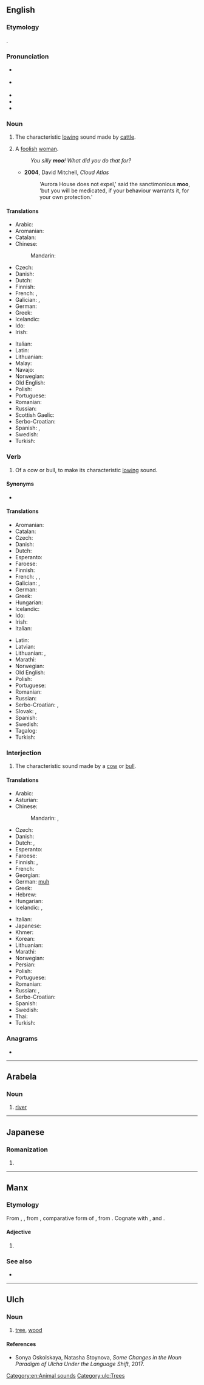 {{also|Moo|MOO|moʻo|Moʻo|mo'o|móó|möö}}
==English==

===Etymology===
{{onomatopoeic|en}}.

===Pronunciation===
{{examples-right|examples={{audio|en|Mudchute cow 1.ogg|the sound of a cow's "moo"}}}}
* {{a|UK}} {{IPA|en|/muː/}}
* {{a|US}} {{IPA|en|/mu/}}
* {{audio|en|en-us-moo.ogg|Audio (US)}}
* {{rhymes|en|uː}}
* {{homophones|en|mu}}

===Noun===
{{en-noun}}

# {{lb|en|onomatopoeia}} The characteristic [[low]]ing sound made by [[cattle]].
# {{lb|en|UK|slang|mildly|_|derogatory}} A [[foolish]] [[woman]].
#: ''You silly '''moo'''! What did you do that for?''
#* '''2004''', David Mitchell, ''Cloud Atlas''
#*: 'Aurora House does not expel,' said the sanctimonious '''moo''', 'but you will be medicated, if your behaviour warrants it, for your own protection.'

====Translations====
{{trans-top|characteristic sound made by a cow or bull}}
* Arabic: {{t|ar|جِوَار|m}}
* Aromanian: {{t|rup|mudzit|n}}
* Catalan: {{t+|ca|mugit|m}}
* Chinese:
*: Mandarin: {{t+|cmn|哞|tr=mōu|sc=Hani}}
* Czech: {{t|cs|bučení|n}}
* Danish: {{t+|da|muh}}
* Dutch: {{t+|nl|boe}}
* Finnish: {{t+|fi|ammunta}}
* French: {{t+|fr|meuglement|m}}, {{t+|fr|beuglement|m}}
* Galician: {{t|gl|bruio|m}}, {{t|gl|brúo|m}}
* German: {{t|de|Muh|n}}
* Greek: {{t+|el|μουγκανητό|n}}
* Icelandic: {{t|is|baul|n}}
* Ido: {{t+|io|bramo}}
* Irish: {{t|ga|géim|f}}
{{trans-mid}}
* Italian: {{t+|it|muggito|m}}
* Latin: {{t|la|mugitus}}
* Lithuanian: {{t|lt|mūkimas|m}}
* Malay: {{t|ms|tenguh}}
* Navajo: {{t|nv|muu}}
* Norwegian: {{t|no|raut|n}}
* Old English: {{t|ang|ġehlōw|n}}
* Polish: {{t+|pl|muczenie|n}}
* Portuguese: {{t+|pt|mugido}}
* Romanian: {{t+|ro|muget|n}}
* Russian: {{t+|ru|мыча́ние|n}}
* Scottish Gaelic: {{t|gd|mò}}
* Serbo-Croatian: {{t|sh|мукање|n|tr=mukanje|sc=Cyrl}}
* Spanish: {{t+|es|mugido}}, {{t+|es|mu|m}}
* Swedish: {{t+|sv|mu|n}}
* Turkish: {{t|tr|mö}}
{{trans-bottom}}

===Verb===
{{en-verb}}

# {{lb|en|intransitive}} Of a cow or bull, to make its characteristic [[low#Etymology 2|lowing]] sound.

====Synonyms====
* {{l|en|low}}

====Translations====
{{trans-top|to make a lowing sound}}
* Aromanian: {{t|rup|mudzescu}}
* Catalan: {{t+|ca|mugir}}
* Czech: {{t|cs|bučet}}
* Danish: {{t|da|brøle}}
* Dutch: {{t+|nl|loeien}}
* Esperanto: {{t+|eo|muĝi}}
* Faroese: {{t|fo|belja}}
* Finnish: {{t+|fi|ammua}}
* French: {{t+|fr|meugler}}, {{t+|fr|beugler}}, {{t+|fr|mugir}}
* Galician: {{t+|gl|bruar}}, {{t+|gl|muar}}
* German: {{t+|de|muhen}}
* Greek: {{t+|el|μουγκανίζω}}
* Hungarian: {{t|hu|múzik}}
* Icelandic: {{t|is|baula}}
* Ido: {{t+|io|bramar}}
* Irish: {{t|ga|géim}}
* Italian: {{t+|it|muggire}}
{{trans-mid}}
* Latin: {{t|la|mūgiō}}
* Latvian: {{t|lv|maut}}
* Lithuanian: {{t|lt|mūkti|f}}, {{t|lt|mykti}}
* Marathi: {{t|mr|हंबरण|tr=humbarna|sc=Deva}}
* Norwegian: {{t+|no|raute}}
* Old English: {{t|ang|hlōwan}}
* Polish: {{t+|pl|muczeć}}
* Portuguese: {{t+|pt|mugir}}
* Romanian: {{t+|ro|mugi}}
* Russian: {{t+|ru|мыча́ть}}
* Serbo-Croatian: {{t|sh|мукати|sc=Cyrl}}, {{t+|sh|mukati}}
* Slovak: {{t|sk|mučať}}, {{t|sk|bučeť}}
* Spanish: {{t+|es|mugir}}
* Swedish: {{t+|sv|råma}}
* Tagalog: {{t|tl|umunga}}
* Turkish: {{t|tr|mölemek}}
{{trans-bottom}}

===Interjection===
{{en-interj}}

# The characteristic sound made by a [[cow]] or [[bull]].

====Translations====
{{trans-top|sound made by a cow or bull}}
* Arabic: {{t|ar|مُو}}
* Asturian: {{t|ast|mu}}
* Chinese:
*: Mandarin: {{t+|cmn|哞|tr=mōu|sc=Hani}}, {{t|cmn|哞哞|tr=mōumōu jiào|alt=哞哞叫|sc=Hani}}
* Czech: {{t+|cs|bú}}
* Danish: {{t+|da|muh}}
* Dutch: {{t+|nl|boe}}, {{t+|nl|moe}}
* Esperanto: {{t+|eo|mu}}
* Faroese: {{t|fo|mø}}
* Finnish: {{t+|fi|muu}}, {{t+|fi|ammuu}}
* French: {{t+|fr|meuh}}
* Georgian: {{t-needed|ka}}
* German: [[muh]]
* Greek: {{t+|el|μου}} {{qualifier|usually with a prolonged ου}}
* Hebrew: {{t+|he|מו|m|sc=Hebr}}
* Hungarian: {{t|hu|mú}}
* Icelandic: {{t|is|mu}}, {{t|is|mö}}
{{trans-mid}}
* Italian: {{t|it|mu}}
* Japanese: {{t|ja|モー|tr=mō|sc=Jpan}}
* Khmer: {{t+|km|ម៉|tr=mɑɑ|sc=Khmr}}
* Korean: {{t|ko|음메|tr=eum‐me}}
* Lithuanian: {{t|lt|mū}}
* Marathi: {{t|mr|हम्मा|tr=hammaa}}
* Norwegian: {{t+|no|mø}}
* Persian: {{t+|fa|ما|tr=mâ|sc=fa-Arab}}
* Polish: {{t+|pl|mu}}
* Portuguese: {{t+|pt|mu}}
* Romanian: {{t+|ro|mu}}
* Russian: {{t+|ru|му}}, {{t|ru|му-у-у}}
* Serbo-Croatian: {{t|sh|му|tr=mu|sc=Cyrl}}
* Spanish: {{t+|es|mu}}
* Swedish: {{t+|sv|mu}}
* Thai: {{t|th|มอ|tr=mɔɔ}}
* Turkish: {{t|tr|mö}}
{{trans-bottom}}

===Anagrams===
* {{anagrams|en|a=moo|OOM|omo-|oom}}

[[Category:en:Animal sounds]]

----

==Arabela==

===Noun===
{{head|arl|nouns}}

# [[river]]

----

==Japanese==

===Romanization===
{{ja-romaji}}

# {{ja-romanization of|もお}}

----

==Manx==

===Etymology===
From {{inh|gv|sga|móu}}, {{m|sga|móo}}, from {{inh|gv|cel-pro|*māyos}}, comparative form of {{m|cel-pro|*māros}}, from {{der|gv|ine-pro|*meh₁-}}. Cognate with {{cog|gd|mò}}, {{cog|ga|mó}} and {{cog|cy|mwy}}.

====Adjective====
{{head|gv|adjective form}}

# {{comparative of|gv|mooar||big, great, large}}

===See also===
* {{l|gv|smoo}}

----

==Ulch==

===Noun===
{{head|ulc|noun}}

# [[tree]], [[wood]]

====References====
* Sonya Oskolskaya, Natasha Stoynova, ''Some Changes in the Noun Paradigm of Ulcha Under the Language Shift'', 2017.


[[Category:ulc:Trees]]